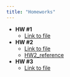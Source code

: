 ```yaml
---
title: "Homeworks"
---
```


-   **HW #1**
    -   [Link to file](https://raw.githubusercontent.com/ITMO-Biostat-R/ITMO-Biostat-R.github.io/refs/heads/main/homeworks/HW1.Rmd)
-   **HW #2**
    -   [Link to file](https://raw.githubusercontent.com/ITMO-Biostat-R/ITMO-Biostat-R.github.io/refs/heads/main/homeworks/HW2.Rmd)
    -   [HW2_reference](HW2_reference.html)
-   **HW #3**
    -   [Link to file](https://raw.githubusercontent.com/ITMO-Biostat-R/ITMO-Biostat-R.github.io/refs/heads/main/homeworks/HW3.Rmd)
